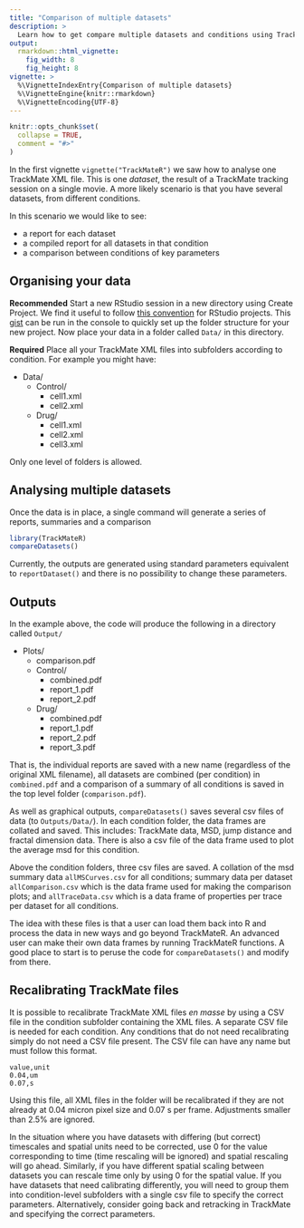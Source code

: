 ```yaml
---
title: "Comparison of multiple datasets"
description: >
  Learn how to get compare multiple datasets and conditions using TrackMateR.
output:
  rmarkdown::html_vignette:
    fig_width: 8
    fig_height: 8
vignette: >
  %\VignetteIndexEntry{Comparison of multiple datasets}
  %\VignetteEngine{knitr::rmarkdown}
  %\VignetteEncoding{UTF-8}
---
```


```r
knitr::opts_chunk$set(
  collapse = TRUE,
  comment = "#>"
)
```

In the first vignette `vignette("TrackMateR")` we saw how to analyse one TrackMate XML file.
This is one _dataset_, the result of a TrackMate tracking session on a single movie.
A more likely scenario is that you have several datasets, from different conditions.

In this scenario we would like to see:

- a report for each dataset
- a compiled report for all datasets in that condition
- a comparison between conditions of key parameters

## Organising your data

**Recommended**
Start a new RStudio session in a new directory using Create Project.
We find it useful to follow [this convention](https://martinctc.github.io/blog/rstudio-projects-and-working-directories-a-beginner's-guide/) for RStudio projects.
This [gist](https://gist.github.com/quantixed/42625f988a7b5da25b7e333c4a660b97) can be run in the console to quickly set up the folder structure for your new project.
Now place your data in a folder called `Data/` in this directory.

**Required**
Place all your TrackMate XML files into subfolders according to condition.
For example you might have:

* Data/
  + Control/
    - cell1.xml
    - cell2.xml
  + Drug/
    - cell1.xml
    - cell2.xml
    - cell3.xml

Only one level of folders is allowed.

## Analysing multiple datasets

Once the data is in place, a single command will generate a series of reports, summaries and a comparison

```r
library(TrackMateR)
compareDatasets()
```

Currently, the outputs are generated using standard parameters equivalent to `reportDataset()` and there is no possibility to change these parameters.

## Outputs

In the example above, the code will produce the following in a directory called `Output/`

* Plots/
  + comparison.pdf
  + Control/
    - combined.pdf
    - report_1.pdf
    - report_2.pdf
  + Drug/
    - combined.pdf
    - report_1.pdf
    - report_2.pdf
    - report_3.pdf

That is, the individual reports are saved with a new name (regardless of the original XML filename), all datasets are combined (per condition) in `combined.pdf` and a comparison of a summary of all conditions is saved in the top level folder (`comparison.pdf`).

As well as graphical outputs, `compareDatasets()` saves several csv files of data (to `Outputs/Data/`).
In each condition folder, the data frames are collated and saved.
This includes: TrackMate data, MSD, jump distance and fractal dimension data.
There is also a csv file of the data frame used to plot the average msd for this condition.

Above the condition folders, three csv files are saved.
A collation of the msd summary data `allMSCurves.csv` for all conditions; summary data per dataset `allComparison.csv` which is the data frame used for making the comparison plots; and `allTraceData.csv` which is a data frame of properties per trace per dataset for all conditions.

The idea with these files is that a user can load them back into R and process the data in new ways and go beyond TrackMateR.
An advanced user can make their own data frames by running TrackMateR functions.
A good place to start is to peruse the code for `compareDatasets()` and modify from there.

## Recalibrating TrackMate files

It is possible to recalibrate TrackMate XML files _en masse_ by using a CSV file in the condition subfolder containing the XML files.
A separate CSV file is needed for each condition.
Any conditions that do not need recalibrating simply do not need a CSV file present.
The CSV file can have any name but must follow this format.

```text
value,unit
0.04,um
0.07,s

```

Using this file, all XML files in the folder will be recalibrated if they are not already at 0.04 micron pixel size and 0.07 s per frame.
Adjustments smaller than 2.5% are ignored.

In the situation where you have datasets with differing (but correct) timescales and spatial units need to be corrected, use 0 for the value corresponding to time (time rescaling will be ignored) and spatial rescaling will go ahead.
Similarly, if you have different spatial scaling between datasets you can rescale time only by using 0 for the spatial value.
If you have datasets that need calibrating differently, you will need to group them into condition-level subfolders with a single csv file to specify the correct parameters.
Alternatively, consider going back and retracking in TrackMate and specifying the correct parameters.
